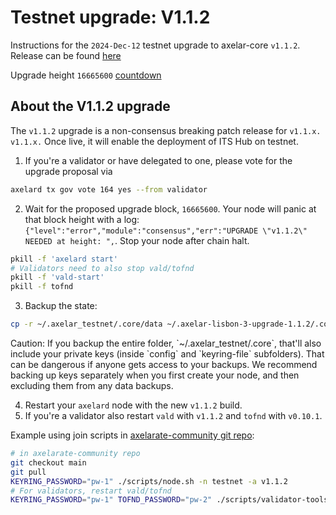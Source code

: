 # Testnet upgrade: V1.1.2


Instructions for the `2024-Dec-12` testnet upgrade to axelar-core `v1.1.2`.
Release can be found [here](https://github.com/axelarnetwork/axelar-core/releases/tag/v1.1.2)

Upgrade height `16665600` [countdown](https://www.mintscan.io/axelar-testnet/block/16665600)

## About the V1.1.2 upgrade
The `v1.1.2` upgrade is a non-consensus breaking patch release for `v1.1.x.` `v1.1.x.` Once live, it will enable the deployment of ITS Hub on testnet.

1. If you're a validator or have delegated to one, please vote for the upgrade proposal via


```bash
axelard tx gov vote 164 yes --from validator
```


2. Wait for the proposed upgrade block, `16665600`. Your node will panic at that block height with a log: `{"level":"error","module":"consensus","err":"UPGRADE \"v1.1.2\" NEEDED at height: ",`. Stop your node after chain halt.

```bash
pkill -f 'axelard start'
# Validators need to also stop vald/tofnd
pkill -f 'vald-start'
pkill -f tofnd
```

3. Backup the state:

```bash
cp -r ~/.axelar_testnet/.core/data ~/.axelar-lisbon-3-upgrade-1.1.2/.core/data
```

<Callout type="warning" emoji="⚠️">
  Caution: If you backup the entire folder, `~/.axelar_testnet/.core`, that'll
  also include your private keys (inside `config` and `keyring-file`
  subfolders). That can be dangerous if anyone gets access to your backups. We
  recommend backing up keys separately when you first create your node, and then
  excluding them from any data backups.
</Callout>


4. Restart your `axelard` node with the new `v1.1.2` build.
5. If you're a validator also restart `vald` with `v1.1.2` and `tofnd` with `v0.10.1`.

Example using join scripts in [axelarate-community git repo](https://github.com/axelarnetwork/axelarate-community):



```bash
# in axelarate-community repo
git checkout main
git pull
KEYRING_PASSWORD="pw-1" ./scripts/node.sh -n testnet -a v1.1.2
# For validators, restart vald/tofnd
KEYRING_PASSWORD="pw-1" TOFND_PASSWORD="pw-2" ./scripts/validator-tools-host.sh -n testnet -a v1.1.2 -q v0.10.1
```


